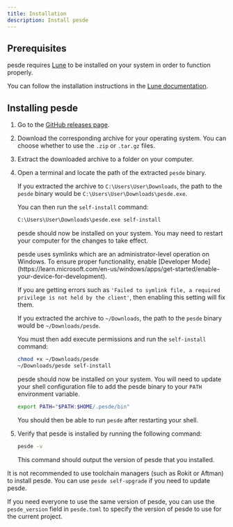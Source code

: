 ```yaml
---
title: Installation
description: Install pesde
---
```



## Prerequisites

pesde requires [Lune](https://lune-org.github.io/docs) to be installed on your
system in order to function properly.

You can follow the installation instructions in the
[Lune documentation](https://lune-org.github.io/docs/getting-started/1-installation).

## Installing pesde

<Steps>

1. Go to the [GitHub releases page](https://github.com/pesde-pkg/pesde/releases/latest).

2. Download the corresponding archive for your operating system. You can choose
  whether to use the `.zip` or `.tar.gz` files.

3. Extract the downloaded archive to a folder on your computer.

4. Open a terminal and locate the path of the extracted `pesde` binary.

    <Tabs syncKey="os">
      <TabItem label="Windows">

      If you extracted the archive to `C:\Users\User\Downloads`, the path to the
      `pesde` binary would be `C:\Users\User\Downloads\pesde.exe`.

      You can then run the `self-install` command:

      ```ps
      C:\Users\User\Downloads\pesde.exe self-install
      ```

      pesde should now be installed on your system. You may need to restart your
      computer for the changes to take effect.

      [dev-mode-guide]: https://learn.microsoft.com/en-us/windows/apps/get-started/enable-your-device-for-development

      <Aside type="caution">
      pesde uses symlinks which are an administrator-level operation on Windows.
      To ensure proper functionality, enable [Developer Mode](https://learn.microsoft.com/en-us/windows/apps/get-started/enable-your-device-for-development).
      
      
      If you are getting errors such as `'Failed to symlink file, a required privilege is not held by the client'`, then enabling this setting will fix them.
      </Aside>

      </TabItem>
      <TabItem label="Linux & macOS">
      
      If you extracted the archive to `~/Downloads`, the path to the `pesde`
      binary would be `~/Downloads/pesde`.

      You must then add execute permissions and run the `self-install` command:

      ```sh
      chmod +x ~/Downloads/pesde
      ~/Downloads/pesde self-install
      ```

      pesde should now be installed on your system. You will need to update your
      shell configuration file to add the pesde binary to your `PATH`
      environment variable.

      ```sh title=".zshrc"
      export PATH="$PATH:$HOME/.pesde/bin"
      ```

      You should then be able to run `pesde` after restarting your shell.
      
      </TabItem>
    </Tabs>

  5. Verify that pesde is installed by running the following command:

      ```sh
      pesde -v
      ```

      This command should output the version of pesde that you installed.

</Steps>

<Aside type="caution">

It is not recommended to use toolchain managers (such as Rokit or Aftman) to
install pesde. You can use `pesde self-upgrade` if you need to update pesde.

If you need everyone to use the same version of pesde, you can use the
`pesde_version` field in `pesde.toml` to specify the version of pesde to use
for the current project.

</Aside>
